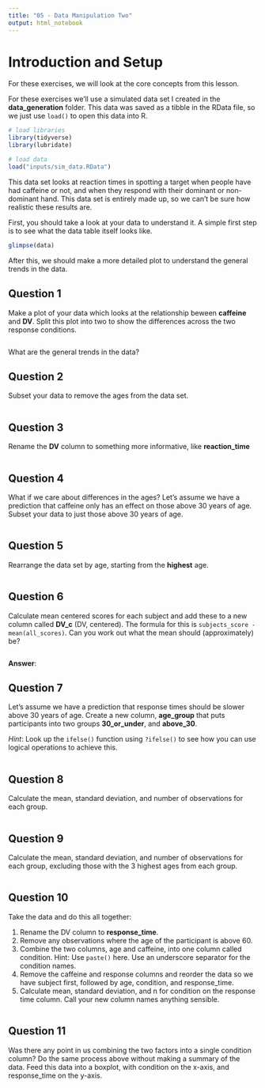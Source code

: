 ```yaml
---
title: "05 - Data Manipulation Two"
output: html_notebook
---
```


# Introduction and Setup

For these exercises, we will look at the core concepts from this lesson.

For these exercises we'll use a simulated data set I created in the **data_generation** folder. This data was saved as a tibble in the RData file, so we just use `load()` to open this data into R.

```r
# load libraries
library(tidyverse)
library(lubridate)

# load data
load("inputs/sim_data.RData")
```

This data set looks at reaction times in spotting a target when people have had caffeine or not, and when they respond with their dominant or non-dominant hand. This data set is entirely made up, so we can't be sure how realistic these results are.

First, you should take a look at your data to understand it. A simple first step is to see what the data table itself looks like.

```r
glimpse(data)
```

After this, we should make a more detailed plot to understand the general trends in the data.

## Question 1

Make a plot of your data which looks at the relationship beween **caffeine** and **DV**. Split this plot into two to show the differences across the two response conditions.

```r

```
What are the general trends in the data?

## Question 2

Subset your data to remove the ages from the data set.

```r

```

## Question 3

Rename the **DV** column to something more informative, like **reaction_time**

```r

```

## Question 4

What if we care about differences in the ages? Let's assume we have a prediction that caffeine only has an effect on those above 30 years of age. Subset your data to just those above 30 years of age.

```r

```

## Question 5

Rearrange the data set by age, starting from the **highest** age.

```r

```

## Question 6

Calculate mean centered scores for each subject and add these to a new column called **DV_c** (DV, centered). The formula for this is `subjects_score - mean(all_scores)`. Can you work out what the mean should (approximately) be?

```r

```
**Answer**:

## Question 7

Let's assume we have a prediction that response times should be slower above 30 years of age. Create a new column, **age_group** that puts participants into two groups **30_or_under**, and **above_30**.

*Hint*: Look up the `ifelse()` function using `?ifelse()` to see how you can use logical operations to achieve this.

```r

```

## Question 8

Calculate the mean, standard deviation, and number of observations for each group.

```r

```

## Question 9

Calculate the mean, standard deviation, and number of observations for each group, excluding those with the 3 highest ages from each group.

```r

```

## Question 10 

Take the data and do this all together:

1. Rename the DV column to **response_time**.
2. Remove any observations where the age of the participant is above 60.
3. Combine the two columns, age and caffeine, into one column called condition. Hint: Use `paste()` here. Use an underscore separator for the condition names.
4. Remove the caffeine and response columns and reorder the data so we have subject first, followed by age, condition, and response_time.
5. Calculate mean, standard deviation, and n for condition on the response time column. Call your new column names anything sensible.

```r

```

## Question 11

Was there any point in us combining the two factors into a single condition column? Do the same process above without making a summary of the data. Feed this data into a boxplot, with condition on the x-axis, and response_time on the y-axis.

```r

```

